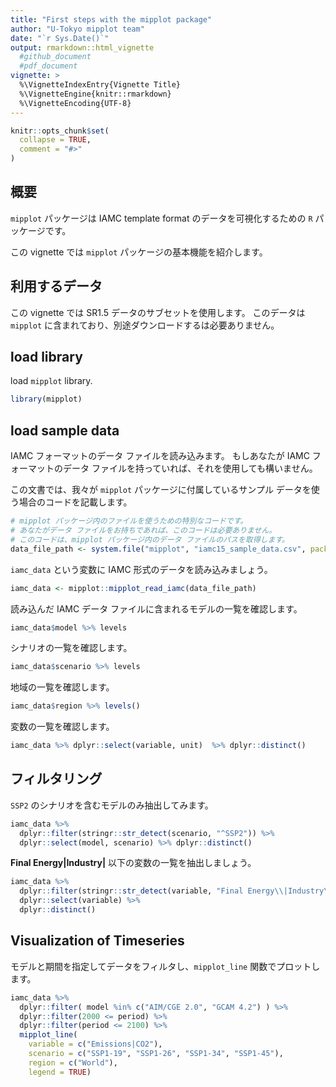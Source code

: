 ```yaml
---
title: "First steps with the mipplot package"
author: "U-Tokyo mipplot team"
date: "`r Sys.Date()`"
output: rmarkdown::html_vignette
  #github_document
  #pdf_document
vignette: >
  %\VignetteIndexEntry{Vignette Title}
  %\VignetteEngine{knitr::rmarkdown}
  %\VignetteEncoding{UTF-8}
---
```


```r
knitr::opts_chunk$set(
  collapse = TRUE,
  comment = "#>"
)
```

## 概要

`mipplot` パッケージは IAMC template format のデータを可視化するための `R` パッケージです。

この vignette では `mipplot` パッケージの基本機能を紹介します。

## 利用するデータ

この vignette では SR1.5 データのサブセットを使用します。
このデータは `mipplot` に含まれており、別途ダウンロードするは必要ありません。

## load library
load `mipplot` library.
```r
library(mipplot)
```

## load sample data
IAMC フォーマットのデータ ファイルを読み込みます。
もしあなたが IAMC フォーマットのデータ ファイルを持っていれば、それを使用しても構いません。

この文書では、我々が `mipplot` パッケージに付属しているサンプル データを使う場合のコードを記載します。
```r
# mipplot パッケージ内のファイルを使うための特別なコードです。
# あなたがデータ ファイルをお持ちであれば、このコードは必要ありません。
# このコードは、mipplot パッケージ内のデータ ファイルのパスを取得します。
data_file_path <- system.file("mipplot", "iamc15_sample_data.csv", package = "mipplot") 
```

`iamc_data` という変数に IAMC 形式のデータを読み込みましょう。

```r
iamc_data <- mipplot::mipplot_read_iamc(data_file_path)
```

読み込んだ IAMC データ ファイルに含まれるモデルの一覧を確認します。

```r
iamc_data$model %>% levels
```

シナリオの一覧を確認します。

```r
iamc_data$scenario %>% levels
```

地域の一覧を確認します。

```r
iamc_data$region %>% levels()
```

変数の一覧を確認します。

```r
iamc_data %>% dplyr::select(variable, unit)  %>% dplyr::distinct()
```

## フィルタリング

`SSP2` のシナリオを含むモデルのみ抽出してみます。

```r
iamc_data %>% 
  dplyr::filter(stringr::str_detect(scenario, "^SSP2")) %>%
  dplyr::select(model, scenario) %>% dplyr::distinct()
```

**Final Energy|Industry|** 以下の変数の一覧を抽出しましょう。

```r
iamc_data %>% 
  dplyr::filter(stringr::str_detect(variable, "Final Energy\\|Industry\\|")) %>% 
  dplyr::select(variable) %>%
  dplyr::distinct()
```

## Visualization of Timeseries

モデルと期間を指定してデータをフィルタし、`mipplot_line` 関数でプロットします。
```r
iamc_data %>%
  dplyr::filter( model %in% c("AIM/CGE 2.0", "GCAM 4.2") ) %>%
  dplyr::filter(2000 <= period) %>%
  dplyr::filter(period <= 2100) %>%
  mipplot_line(
    variable = c("Emissions|CO2"),
    scenario = c("SSP1-19", "SSP1-26", "SSP1-34", "SSP1-45"),
    region = c("World"),
    legend = TRUE)
```

